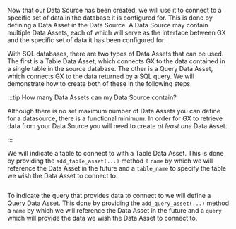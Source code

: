 Now that our Data Source has been created, we will use it to connect to a specific set of data in the database it is configured for.  This is done by defining a Data Asset in the Data Source.  A Data Source may contain multiple Data Assets, each of which will serve as the interface between GX and the specific set of data it has been configured for.

With SQL databases, there are two types of Data Assets that can be used.  The first is a Table Data Asset, which connects GX to the data contained in a single table in the source database.  The other is a Query Data Asset, which connects GX to the data returned by a SQL query.  We will demonstrate how to create both of these in the following steps.

:::tip How many Data Assets can my Data Source contain?

Although there is no set maximum number of Data Assets you can define for a datasource, there is a functional minimum.  In order for GX to retrieve data from your Data Source you will need to create *at least one* Data Asset.

:::

We will indicate a table to connect to with a Table Data Asset.  This is done by providing the `add_table_asset(...)` method a `name` by which we will reference the Data Asset in the future and a `table_name` to specify the table we wish the Data Asset to connect to.

```python name="tests/integration/docusaurus/deployment_patterns/aws_redshift_deployment_patterns.py table_asset"
```

To indicate the query that provides data to connect to we will define a Query Data Asset.  This done by providing the `add_query_asset(...)` method a `name` by which we will reference the Data Asset in the future and a `query` which will provide the data we wish the Data Asset to connect to.

```python name="tests/integration/docusaurus/deployment_patterns/aws_redshift_deployment_patterns.py query_asset"
```
